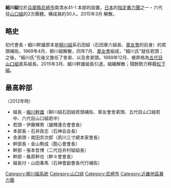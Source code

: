 '''細川組'''位於[[兵庫縣|兵庫縣]][[尼崎市|尼崎市]]南清水41-1 本部的設置，[[日本|日本]]的[[指定暴力團|指定暴力團]]之一・六代目[[山口組|山口組]]的2次團體。構成員約30人。2015年3月 解散。


==略史==
初代會長・細川幹雄原本是[[柳川組|柳川組]]系石田組（石田章六組長、[[章友會|章友會]]的前身）的若頭補佐。1969年4月、柳川組解散，同年7月、[[章友會|章友會]]組成，"細川氏"就任若頭；之後，"細川氏"先後又擔任了舍弟、以及舍弟頭。1989年12月、被昇格為[[五代目山口組|五代目山口組]]直系組長。2015年3月、細川幹雄組長引退，組織解散；殘餘勢力移籍[[松下組|松下組]]。

==最高幹部==
（2012年時）
*組長・[[細川幹雄|細川幹雄]]（柳川組石田組若頭補佐、章友會舍弟頭、五代目山口組若中、六代目山口組若中）
*若頭・伊藤輝男（雄輝連合會會長） 
*本部長・石井政志（石神会会長） 
*舎弟頭・南田宗次郎（夙川三寸總本家會長） 
*幹部長・金山勲成（胞心會會長） 
*幹部・張本哲博（二代目井村組組長） 
*幹部・桑原幹也（幹々會會長） 
*組長付・山田春馬（石神會副會長代行補佐）

{{六代目山口組}}
{{Japan-org-stub}}

{{DEFAULTSORT:Hosokawa-gumi}}
[[Category:柳川組系統|Category:柳川組系統]]
[[Category:山口组|Category:山口组]]
[[Category:尼崎市|Category:尼崎市]]
[[Category:近畿地區暴力團|Category:近畿地區暴力團]]
